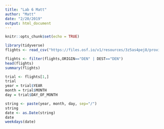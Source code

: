 ```yaml
---
title: "Lab 6 Matt"
author: "Matt"
date: "2/20/2019"
output: html_document
---
```


```r
knitr::opts_chunk$set(echo = TRUE)
```

```r
library(tidyverse)
flights <- read_csv("https://files.osf.io/v1/resources/3z5as4pej8/providers/osfstorage/5a8ca28f57103100104584db")

```

```r
flights <- filter(flights,ORIGIN=="DEN" | DEST=="DEN")
head(flights)
summary(flights)

```
```r
trial <- flights[1,]
trial
year = trial$YEAR
month = trial$MONTH
day = trial$DAY_OF_MONTH

string <- paste(year, month, day, sep="/")
string
date <- as.Date(string)
date
weekdays(date)
```


